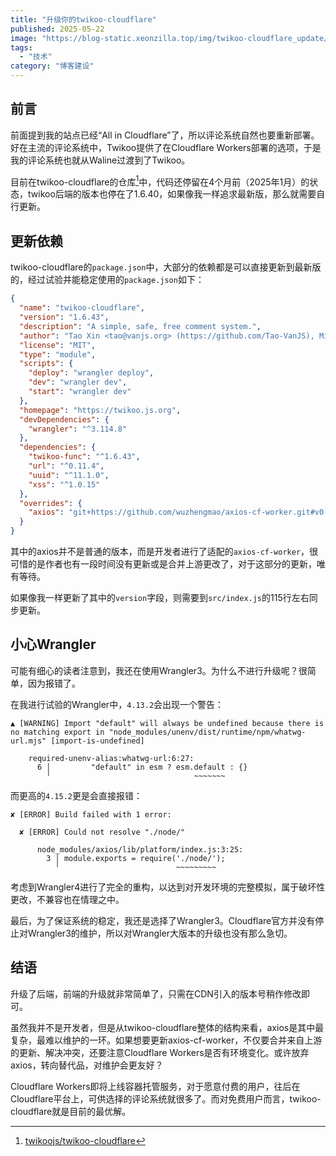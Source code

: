 ```yaml
---
title: "升级你的twikoo-cloudflare"
published: 2025-05-22
image: "https://blog-static.xeonzilla.top/img/twikoo-cloudflare_update/cover.avif"
tags: 
  - "技术"
category: "博客建设"
---
```

## 前言
前面提到我的站点已经“All in Cloudflare”了，所以评论系统自然也要重新部署。好在主流的评论系统中，Twikoo提供了在Cloudflare Workers部署的选项，于是我的评论系统也就从Waline过渡到了Twikoo。

目前在twikoo-cloudflare的仓库[^1]中，代码还停留在4个月前（2025年1月）的状态，twikoo后端的版本也停在了1.6.40，如果像我一样追求最新版，那么就需要自行更新。

## 更新依赖
twikoo-cloudflare的`package.json`中，大部分的依赖都是可以直接更新到最新版的，经过试验并能稳定使用的`package.json`如下：
```json title="package.json" collapse={4-11} {3, 15, 18-21}
{
  "name": "twikoo-cloudflare",
  "version": "1.6.43",
  "description": "A simple, safe, free comment system.",
  "author": "Tao Xin <tao@vanjs.org> (https://github.com/Tao-VanJS), Mingy <master@mingy.org> (https://github.com/wuzhengmao)",
  "license": "MIT",
  "type": "module",
  "scripts": {
    "deploy": "wrangler deploy",
    "dev": "wrangler dev",
    "start": "wrangler dev"
  },
  "homepage": "https://twikoo.js.org",
  "devDependencies": {
    "wrangler": "^3.114.8"
  },
  "dependencies": {
    "twikoo-func": "^1.6.43",
    "url": "^0.11.4",
    "uuid": "^11.1.0",
    "xss": "^1.0.15"
  },
  "overrides": {
    "axios": "git+https://github.com/wuzhengmao/axios-cf-worker.git#v0.x-cf"
  }
}
```

其中的axios并不是普通的版本，而是开发者进行了适配的`axios-cf-worker`，很可惜的是作者也有一段时间没有更新或是合并上游更改了，对于这部分的更新，唯有等待。

如果像我一样更新了其中的`version`字段，则需要到`src/index.js`的115行左右同步更新。

## 小心Wrangler
可能有细心的读者注意到，我还在使用Wrangler3。为什么不进行升级呢？很简单，因为报错了。

在我进行试验的Wrangler中，`4.13.2`会出现一个警告：
```log title="bulid.log"
▲ [WARNING] Import "default" will always be undefined because there is no matching export in "node_modules/unenv/dist/runtime/npm/whatwg-url.mjs" [import-is-undefined]

    required-unenv-alias:whatwg-url:6:27:
      6 │         "default" in esm ? esm.default : {}
        ╵                                ~~~~~~~
```

而更高的`4.15.2`更是会直接报错：
```log title="bulid.log"
✘ [ERROR] Build failed with 1 error:

  ✘ [ERROR] Could not resolve "./node/"
	 
      node_modules/axios/lib/platform/index.js:3:25:
        3 │ module.exports = require('./node/');
          ╵                          ~~~~~~~~~
```

考虑到Wrangler4进行了完全的重构，以达到对开发环境的完整模拟，属于破坏性更改，不兼容也在情理之中。

最后，为了保证系统的稳定，我还是选择了Wrangler3。Cloudflare官方并没有停止对Wrangler3的维护，所以对Wrangler大版本的升级也没有那么急切。

## 结语
升级了后端，前端的升级就非常简单了，只需在CDN引入的版本号稍作修改即可。

虽然我并不是开发者，但是从twikoo-cloudflare整体的结构来看，axios是其中最复杂，最难以维护的一环。如果想要更新axios-cf-worker，不仅要合并来自上游的更新、解决冲突，还要注意Cloudflare Workers是否有环境变化。或许放弃axios，转向替代品，对维护会更友好？

Cloudflare Workers即将上线容器托管服务，对于愿意付费的用户，往后在Cloudflare平台上，可供选择的评论系统就很多了。而对免费用户而言，twikoo-cloudflare就是目前的最优解。

[^1]:[twikoojs/twikoo-cloudflare](https://github.com/twikoojs/twikoo-cloudflare)